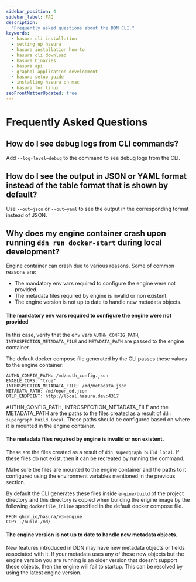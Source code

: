 ```yaml
---
sidebar_position: 4
sidebar_label: FAQ
description:
  "Frequently asked questions about the DDN CLI."
keywords:
  - hasura cli installation
  - setting up hasura
  - hasura installation how-to
  - hasura cli download
  - hasura binaries
  - hasura api
  - graphql application development
  - hasura setup guide
  - installing hasura on mac
  - hasura for linux
seoFrontMatterUpdated: true
---
```


# Frequently Asked Questions

## How do I see debug logs from CLI commands?

Add `--log-level=debug` to the command to see debug logs from the CLI.

## How do I see the output in JSON or YAML format instead of the table format that is shown by default?

Use `--out=json` or `--out=yaml` to see the output in the corresponding format instead of JSON.

## Why does my engine container crash upon running `ddn run docker-start` during local development?

Engine container can crash due to various reasons. Some of common reasons are:
- The mandatory env vars required to configure the engine were not provided.
- The metadata files required by engine is invalid or non existent.
- The engine version is not up to date to handle new metadata objects.

#### The mandatory env vars required to configure the engine were not provided

<Thumbnail src="/img/cli/engine_env_var_error.png" alt="Engine container error" width="1000px" />

In this case, verify that the env vars `AUTHN_CONFIG_PATH`, `INTROSPECTION_METADATA_FILE` and
`METADATA_PATH` are passed to the engine container.

The default docker compose file generated by the CLI passes these values to the engine container:

```
AUTHN_CONFIG_PATH: /md/auth_config.json
ENABLE_CORS: "true"
INTROSPECTION_METADATA_FILE: /md/metadata.json
METADATA_PATH: /md/open_dd.json
OTLP_ENDPOINT: http://local.hasura.dev:4317
```

AUTHN_CONFIG_PATH, INTROSPECTION_METADATA_FILE and the METADATA_PATH are the paths to the
files created as a result of `ddn supergraph build local`. These paths should be configured
based on where it is mounted in the engine container.

#### The metadata files required by engine is invalid or non existent.

<Thumbnail src="/img/cli/metadata_files_err.png" alt="Metadata files engine container error" width="1000px" />

These are the files created as a result of `ddn supergraph build local`. If these files do not exist, then
it can be recreated by running the command.

Make sure the files are mounted to the engine container and the paths to it configured using the environment variables
mentioned in the previous section.

By default the CLI generates these files inside `engine/build` of the project directory and this directory is copied
when building the engine image by the following `dockerfile_inline` specified in the default docker compose file.

```
FROM ghcr.io/hasura/v3-engine
COPY ./build /md/
```

#### The engine version is not up to date to handle new metadata objects.

New features introduced in DDN may have new metadata objects or fields associated with it. If your metadata uses
any of these new objects but the engine version you are running is an older version that doesn't support these objects,
then the engine will fail to startup. This can be resolved by using the latest engine version. 
